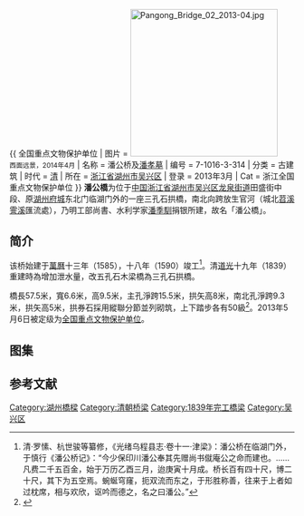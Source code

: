 {{ 全国重点文物保护单位
| 图片 = [[File:Pangong_Bridge_02_2013-04.jpg|260px]]<br><small>西面远景，2014年4月</small>
| 名称 = 潘公桥及[[潘孝墓|潘孝墓]]
| 编号 = 7-1016-3-314
| 分类 = 古建筑
| 时代 = [[清朝|清]]
| 所在 = [[浙江省|浙江省]][[湖州市|湖州市]][[吴兴区|吴兴区]]
| 登录 = 2013年3月
| Cat = 浙江全国重点文物保护单位
}}
'''潘公橋'''为位于[[中国|中国]][[浙江省|浙江省]][[湖州市|湖州市]][[吴兴区|吴兴区]][[龙泉街道_(湖州市)|龙泉街道]]田盛街中段、原[[湖州城池|湖州府城]]东北门临湖门外的一座三孔石拱橋，南北向跨放生官河（城北[[苕溪|苕溪]][[霅溪|霅溪]]匯流處），乃明工部尚書、水利学家[[潘季馴|潘季馴]]捐银所建，故名「潘公橋」。
== 简介 ==
该桥始建于[[萬曆|萬曆]]十三年（1585），十八年（1590）竣工<ref>清·罗愫、杭世骏等纂修，《光绪乌程县志·卷十一·津梁》：潘公桥在临湖门外，于慎行《潘公桥记》：“今少保印川潘公奉其先赠尚书僦庵公之命而建也。……凡费二千五百金，始于万历乙酉三月，迨庚寅十月成。桥长百有四十尺，博二十尺，其下为五空焉。蜿蜒穹窿，扼双流而东之，于形胜称善，往来于上者如过枕席，相与欢欣，讴吟而德之，名之曰潘公。”</ref>。清[[道光|道光]]十九年（1839）重建時為增加泄水量，改五孔石木梁橋為三孔石拱橋。

橋長57.5米，寬6.6米，高9.5米，主孔淨跨15.5米，拱矢高8米，南北孔淨跨9.3米，拱矢高5米，拱券石採用縱聯分節並列砌筑，上下踏步各有50級<ref>{{cite web|url=http://www.huzhou.gov.cn/art/2008/12/12/art_194_11741.html|title=《潘公遗故桥》|accessdate=2014-04-13|work=|publisher=湖州市政府|archive-url=https://web.archive.org/web/20150526061904/http://huzhou.gov.cn/art/2008/12/12/art_194_11741.html|archive-date=2015-05-26|dead-url=yes}}</ref>。2013年5月6日被定级为[[全国重点文物保护单位|全国重点文物保护单位]]。

== 图集 ==
{{gallery
|File:Pangong Bridge 04 2013-04.jpg|西侧近景，对联为“毘峰东峙，螺鬟低向镜心涌；苕水西来，龙脉远从天目注。”
|File:Pangong Bridge 07 2013-04.jpg|中部题记，上为“放生官河”，下为“道光十有九年，重建潘公桥，绅商众善士立”
|File:Pangong Bridge 09 2013-04.jpg|自桥上看北侧田盛街，西北有碑亭，赑屃为旧物，碑为新立
|File:Pangong Bridge 10 2013-04.jpg|自桥上看南侧竹翠园小区
|File:Pangong Bridge 13 2013-04.jpg|桥上道光重建时的捐银题记
|File:Pangong Bridge 12 2013-04.jpg|自南侧看桥面，因行人不多，春季[[紫堇|紫堇]]丛生
}}

==参考文献==
{{reflist|2}}
{{DEFAULTSORT:P}}
{{commons|Category:Pangong Bridge}}

{{浙江全国重点文物保护单位}}
[[Category:湖州橋樑|Category:湖州橋樑]]
[[Category:清朝桥梁|Category:清朝桥梁]]
[[Category:1839年完工橋梁|Category:1839年完工橋梁]]
[[Category:吴兴区|Category:吴兴区]]